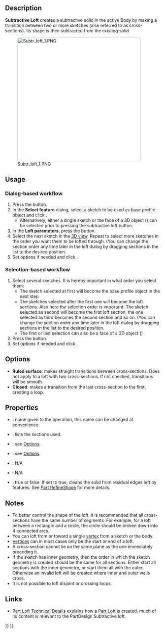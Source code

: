 <languages/>
<translate>
<!--T:15-->
{{Docnav
|[[PartDesign_Groove|Groove]]
|[[PartDesign_SubtractivePipe|Subtractive pipe]]
|[[PartDesign_Workbench|PartDesign]]
|IconL=PartDesign_Groove.svg
|IconR=PartDesign_SubtractivePipe.svg
|IconC=Workbench_PartDesign.svg
}}

<!--T:1-->
{{GuiCommand
|Name=PartDesign SubtractiveLoft
|MenuLocation=Part Design → Create a substractive feature → Subtractive loft
|Workbenches=[[PartDesign_Workbench|PartDesign]]
|Version=0.17
|SeeAlso=[[PartDesign_AdditiveLoft|PartDesign AdditiveLoft]], [[PartDesign_SubtractivePipe|PartDesign SubtractivePipe]]
}}

==Description== <!--T:2-->

<!--T:3-->
'''Subtractive Loft''' creates a subtractive solid in the active Body by making a transition between two or more sketches (also referred to as cross-sections). Its shape is then subtracted from the existing solid.

[[File:Subtr_loft_1.PNG|400px]]

==Usage== <!--T:5-->

=== Dialog-based workflow === <!--T:21-->

<!--T:24-->
# Press the {{Button|[[File:PartDesign_SubtractiveLoft.svg|24px]] [[PartDesign_SubtractiveLoft|Subtractive loft]]}} button.
# In the '''Select feature''' dialog, select a sketch to be used as base profile object and click {{Button|OK}}.
#* Alternatively, either a single sketch or the face of a 3D object ({{Version|0.20}}) can be selected prior to pressing the subtractive loft button.
# In the '''Loft parameters''', press the {{Button|Add Section}} button.
# Select the next sketch in the [[3D_view|3D view]]. Repeat to select more sketches in the order you want them to be lofted through. (You can change the section order any time later in the loft dialog by dragging sections in the list to the desired position.
# Set options if needed and click {{Button|OK}}.

=== Selection-based workflow  === <!--T:22-->

<!--T:23-->
# Select several sketches. It is hereby important in what order you select them:
#* The sketch selected at first will become the base profile object in the next step
#* The sketches selected after the first one will become the loft sections. Also here the selection order is important: The sketch selected as second will become the first loft section, the one selected as third becomes the second section and so on. (You can change the section order any time later in the loft dialog by dragging sections in the list to the desired position.
#* The first or last selection can also be a face of a 3D object ({{Version|0.20}})
# Press the {{Button|[[File:PartDesign_SubtractiveLoft.svg|24px]] [[PartDesign_SubtractiveLoft|Subtractive loft]]}} button.
# Set options if needed and click {{Button|OK}}.

==Options== <!--T:7-->

<!--T:8-->
* '''Ruled surface''': makes straight transitions between cross-sections. Does not apply to a loft with two cross-sections. If not checked, transitions will be smooth.
* '''Closed''': makes a transition from the last cross-section to the first, creating a loop. {{Version|0.21}}

==Properties== <!--T:9-->

<!--T:10-->
* {{PropertyData|Label}}: name given to the operation, this name can be changed at convenience.
* {{PropertyData|Sections}}: lists the sections used.
* {{PropertyData|Ruled}}: see [[#Options|Options]].
* {{PropertyData|Closed}}: see [[#Options|Options]].
* {{PropertyData|Midplane}}: N/A
* {{PropertyData|Reversed}}: N/A
* {{PropertyData|Refine}}: true or false. If set to true, cleans the solid from residual edges left by features. See [[Part_RefineShape|Part RefineShape]] for more details.

==Notes== <!--T:25-->

<!--T:12-->
* To better control the shape of the loft, it is recommended that all cross-sections have the same number of segments. For example, for a loft between a rectangle and a circle, the circle should be broken down into 4 connected arcs.
* You can loft from or toward a single [[Glossary#V|vertex]] from a sketch or the body. {{Version|0.20}}
* [[Glossary#V|Vertices]] can in most cases only be the start or end of a loft.
* A cross-section cannot lie on the same plane as the one immediately preceding it.
* If the sketch has inner geometry, then the order in which the sketch geometry is created should be the same for all sections. Either start all sections with the inner geometry, or start them all with the outer. Otherwise an invalid loft will be created where inner and outer walls cross.
* It is not possible to loft disjoint or crossing loops.

==Links== <!--T:13-->

<!--T:14-->
* [[Part Loft_Technical_Details|Part Loft Technical Details]] explains how a [[Part_Loft|Part Loft]] is created, much of its content is relevant to the PartDesign Subtractive loft.


<!--T:16-->
{{Docnav
|[[PartDesign_Groove|Groove]]
|[[PartDesign_SubtractivePipe|Subtractive pipe]]
|[[PartDesign_Workbench|PartDesign]]
|IconL=PartDesign_Groove.svg
|IconR=PartDesign_SubtractivePipe.svg
|IconC=Workbench_PartDesign.svg
}}

</translate>
{{PartDesign Tools navi{{#translation:}}}}
{{Userdocnavi{{#translation:}}}}
